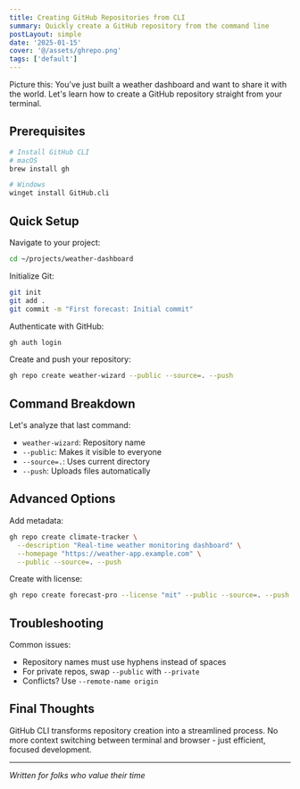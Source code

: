 ```yaml
---
title: Creating GitHub Repositories from CLI
summary: Quickly create a GitHub repository from the command line
postLayout: simple
date: '2025-01-15'
cover: '@/assets/ghrepo.png'
tags: ['default']
---
```


Picture this: You've just built a weather dashboard and want to share it with the world. Let's learn how to create a GitHub repository straight from your terminal.

## Prerequisites

```bash
# Install GitHub CLI
# macOS
brew install gh

# Windows
winget install GitHub.cli
```

## Quick Setup

Navigate to your project:
```bash
cd ~/projects/weather-dashboard
```

Initialize Git:
```bash
git init
git add .
git commit -m "First forecast: Initial commit"
```

Authenticate with GitHub:
```bash
gh auth login
```

Create and push your repository:
```bash
gh repo create weather-wizard --public --source=. --push
```

## Command Breakdown

Let's analyze that last command:
- `weather-wizard`: Repository name
- `--public`: Makes it visible to everyone
- `--source=.`: Uses current directory
- `--push`: Uploads files automatically

## Advanced Options

Add metadata:
```bash
gh repo create climate-tracker \
  --description "Real-time weather monitoring dashboard" \
  --homepage "https://weather-app.example.com" \
  --public --source=. --push
```

Create with license:
```bash
gh repo create forecast-pro --license "mit" --public --source=. --push
```

## Troubleshooting

Common issues:
- Repository names must use hyphens instead of spaces
- For private repos, swap `--public` with `--private`
- Conflicts? Use `--remote-name origin`

## Final Thoughts

GitHub CLI transforms repository creation into a streamlined process. No more context switching between terminal and browser - just efficient, focused development.

---
*Written for folks who value their time*